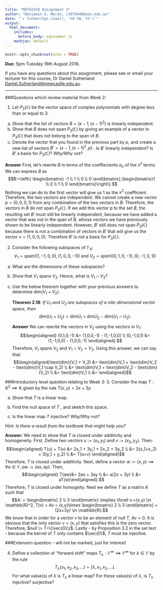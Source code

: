 ```yaml
---
title: "MATH2320 Assignment 3"
author: "Benjamin G. Moran, c3076448@uon.edu.au"
date: "`r format(Sys.time(), '%d %B, %Y')`"
output: 
  html_document:
    includes: 
      before_body: eqnnumber.js
    mathjax: default
---
```


```r
knitr::opts_chunk$set(echo = TRUE)
```

**Due:** 5pm Tuesday 16th August 2016.

If you have any questions about this assignment, please see or email your lecturer for this course, Dr Daniel Sutherland <Daniel.Sutherland@newcastle.edu.au>.

***
###Questions which review material from Week 2:

1.	Let $P_3(\mathbb{C})$ be the vector space of complex polynomials with degree less than or equal to $3$.
a)	Show that the list of vectors $B =  (x-1, (x-1)^2)$  is linearly independent.
b)	Show that $B$ does not span $P_3(\mathbb{C})$ by giving an example of a vector in $P_3(\mathbb{C})$ that does not belong to the span of $B$.
c)	Denote the vector that you found in the previous part by $p$, and create a new list of vectors $B' = (x-1, (x-1)^2,p)$ . Is $B'$ linearly independent? Is $B'$ a basis for $P_3(\mathbb{C})$? *Why/Why not?*

**Answer** First, let's rewrite $B$ in terms of the coeffiecients $a_n$ of the $x^n$ terms. We can express $B$ as $$B:=\left\{ \begin{bmatrix} -1 \\ 1 \\ 0 \\ 0 \end{bmatrix},\begin{bmatrix}1 \\-2 \\ 1 \\ 0 \end{bmatrix}\right\}.$$ Nothing we can do to the first vector will give us $1$ as the $x^2$ coefficient. Therefore, the two vectors are independent. 
We cannot create a new vector $p=(0,0,0,1)$ from any combination of the two vectors in $B$. Therefore, the vectors in $B$ do not span $P_3(\mathbb{C})$. If we add this vector $p$ to the set $B$, the resulting set $B'$ must still be linearly independent, because we have added a vector that was not in the span of $B$, whose vectors we have previously shown to be linearly independent. However, $B'$ still does not span $P_3(\mathbb{C})$ because there is not a combination of vectors in $B'$ that will give us the vector $v=(1,0,0,0)$. Therefore $B'$ is not a basis for $P_3(\mathbb{C})$.

2. Consider the following subspaces of $\mathbb{F}_4$:$$V_1 = span\left((1,-1,0,0),(1,0,0,-1)\right)	\text{ and }	V_2 = span\left((0,1,0,-1),(0,-1,0,1)\right)$$

a)	What are the dimensions of these subspaces?
b)	Show that $V_1$ spans $V_2$. Hence, what is $V_1 \cap V_2$?
c)	Use the below theorem together with your previous answers to determine dim$(V_1 + V_2)$.

    **Theorem 2.18**: *If $U_1$ and $U_2$ are subspaces of a  nite-dimensional vector space, then* $$\text{dim}(U_1 + U_2) = \text{dim}U_1 + \text{dim}U_2	- \text{dim}(U_1 \cap U_2).$$
    
    **Answer** We can rewrite the vectors in $V_2$ using the vectors in $V_1$: $$\begin{aligned} (0,1,0,-1) &= (1,0,0,-1) - (1,-1,0,0) \\ (0,-1,0,1) &= (1,-1,0,0) - (1,0,0,-1) \end{aligned}.$$ Therefore, $V_1$ spans $V_2$ and $V_1 \cap V_2 = V_2$. Using this answer, we can say that: $$\begin{aligned}\text{dim}(V_1 + V_2) &= \text{dim}V_1 + \text{dim}V_2	- \text{dim}(V_1 \cap V_2) \\ &= \text{dim}V_1 + \text{dim}V_2	- \text{dim}(V_2) \\ &= \text{dim}V_1 \\ &= \end{aligned}$$

###Introductory level question relating to Week 3:
3.	Consider the map $T: \mathbb{R}^2 \implies \mathbb{R}$ given by the rule $T(x,y) = 2x + 3y$.

(a)	Show that $T$ is a linear map.

(b)	Find the null space of $T$ , and sketch this space.

(c)	Is the linear map $T$ injective? *Why/Why not?*

*Hint: Is there a result from the textbook that might help you?*

**Answer:** We need to show that $T$ is closed under additivity and homogeneity. First, Define two vectors $u:=(x_1,y_1)$ and $v:=(x_2,y_2)$. Then:
$$\begin{aligned} T(u) + T(v) &= 2x_1 + 3y_1 + 2x_2 + 3y_2 \\ &= 2(x_1+x_2) + 3(y_1 + y_2) \\ &= T(u+v) \end{aligned}$$
Therefore, $T$ is closed under additivity. Next, define a vector $w:=(x,y) \implies \forall a \in \mathbb{F}, aw:=(ax,ay)$. Then,
$$\begin{aligned} T(aw)&= 2ax + 3ay \\ &= a(2x + 3y) \\ &= aT(w)\end{aligned}.$$ Therefore, $T$ is closed under homogeity. Next we define $T$ as a matrix $A$ such that $$A: = \begin{bmatrix} 2 \\ 3 \end{bmatrix} \implies \forall v:=(x,y) \in \mathbb{R}^2, T(v) = Av = (x,y)\times \begin{bmatrix} 2 \\ 3 \end{bmatrix} = (2x+3y) \in \mathbb{R}.$$ We know that in order for a vector $v$ to be an element of $null \> T$, $Av = 0$. It is obvious that the only vector $v=(x,y)$ that satisfies this is the zero vector. Therefore, $null \> T=\{\vec{0}\}$. Lastly - by Proposition 3.2 in the set text - because the kernel of $T$ only contains $\vec{0}$, $T$ must be injective.

###Extension question - will not be marked, just for interest!

4. Define a collection of "forward shift" maps $T_\lambda: \mathbb{F}^\infty \implies \mathbb{F}^\infty$ for $\lambda \in \mathbb{F}$ by the rule
$$T_\lambda(x_1, x_2, x_3, ...) = ( \lambda, x_1, x_2, ...).$$
For what value(s) of $\lambda$	is $T_\lambda$  a linear map? For these value(s) of	$\lambda$, is $T_\lambda$  injective? surjective?



